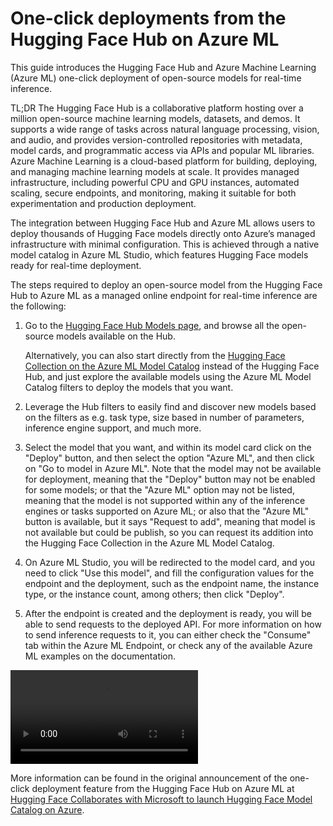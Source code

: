 # One-click deployments from the Hugging Face Hub on Azure ML

This guide introduces the Hugging Face Hub and Azure Machine Learning (Azure ML) one-click deployment of open-source models for real-time inference.

TL;DR The Hugging Face Hub is a collaborative platform hosting over a million open-source machine learning models, datasets, and demos. It supports a wide range of tasks across natural language processing, vision, and audio, and provides version-controlled repositories with metadata, model cards, and programmatic access via APIs and popular ML libraries. Azure Machine Learning is a cloud-based platform for building, deploying, and managing machine learning models at scale. It provides managed infrastructure, including powerful CPU and GPU instances, automated scaling, secure endpoints, and monitoring, making it suitable for both experimentation and production deployment.

The integration between Hugging Face Hub and Azure ML allows users to deploy thousands of Hugging Face models directly onto Azure’s managed infrastructure with minimal configuration. This is achieved through a native model catalog in Azure ML Studio, which features Hugging Face models ready for real-time deployment.

The steps required to deploy an open-source model from the Hugging Face Hub to Azure ML as a managed online endpoint for real-time inference are the following:

1. Go to the [Hugging Face Hub Models page](https://huggingface.co/models), and browse all the open-source models available on the Hub.

    <Tip>

    Alternatively, you can also start directly from the [Hugging Face Collection on the Azure ML Model Catalog](https://ml.azure.com/model/catalog?selectedCollection=huggingface) instead of the Hugging Face Hub, and just explore the available models using the Azure ML Model Catalog filters to deploy the models that you want. 

    </Tip>

2. Leverage the Hub filters to easily find and discover new models based on the filters as e.g. task type, size based in number of parameters, inference engine support, and much more.

3. Select the model that you want, and within its model card click on the "Deploy" button, and then select the option "Azure ML", and then click on "Go to model in Azure ML". Note that the model may not be available for deployment, meaning that the "Deploy" button may not be enabled for some models; or that the "Azure ML" option may not be listed, meaning that the model is not supported within any of the inference engines or tasks supported on Azure ML; or also that the "Azure ML" button is available, but it says "Request to add", meaning that model is not available but could be publish, so you can request its addition into the Hugging Face Collection in the Azure ML Model Catalog.

4. On Azure ML Studio, you will be redirected to the model card, and you need to click "Use this model", and fill the configuration values for the endpoint and the deployment, such as the endpoint name, the instance type, or the instance count, among others; then click "Deploy".

5. After the endpoint is created and the deployment is ready, you will be able to send requests to the deployed API. For more information on how to send inference requests to it, you can either check the "Consume" tab within the Azure ML Endpoint, or check any of the available Azure ML examples on the documentation. 

<video controls>
  <source src="https://huggingface.co/datasets/huggingface/documentation-images/resolve/main/microsoft-azure/one-click-deployment-azure-ml.mp4" type="video/mp4">
</video>

More information can be found in the original announcement of the one-click deployment feature from the Hugging Face Hub on Azure ML at [Hugging Face Collaborates with Microsoft to launch Hugging Face Model Catalog on Azure](https://huggingface.co/blog/hugging-face-endpoints-on-azure).
